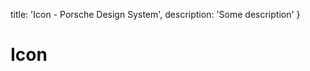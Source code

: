 
  title: 'Icon - Porsche Design System',
  description: 'Some description'
}

# Icon <ComponentStatus tagName="p-icon"></ComponentStatus>

<TableOfContents headings={[]} />

<ConfiguratorControls tagName="p-icon" />
